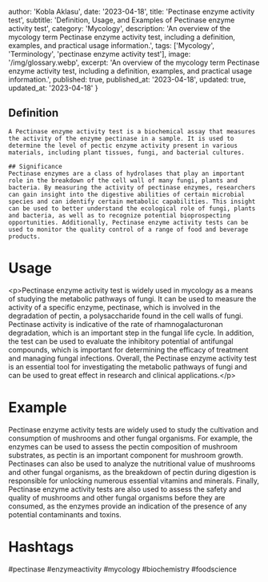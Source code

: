 
  author: 'Kobla Aklasu',
  date: '2023-04-18',
  title: 'Pectinase enzyme activity test',
  subtitle: 'Definition, Usage, and Examples of Pectinase enzyme activity test',
  category: 'Mycology',
  description: 'An overview of the mycology term Pectinase enzyme activity test, including a definition, examples, and practical usage information.',
  tags: ['Mycology', 'Terminology', 'pectinase enzyme activity test'],
  image: '/img/glossary.webp',
  excerpt: 'An overview of the mycology term Pectinase enzyme activity test, including a definition, examples, and practical usage information.',
  published: true,
  published_at: '2023-04-18',
  updated: true,
  updated_at: '2023-04-18'
}




## Definition
    A Pectinase enzyme activity test is a biochemical assay that measures the activity of the enzyme pectinase in a sample. It is used to determine the level of pectic enzyme activity present in various materials, including plant tissues, fungi, and bacterial cultures.
    
    ## Significance
    Pectinase enzymes are a class of hydrolases that play an important role in the breakdown of the cell wall of many fungi, plants and bacteria. By measuring the activity of pectinase enzymes, researchers can gain insight into the digestive abilities of certain microbial species and can identify certain metabolic capabilities. This insight can be used to better understand the ecological role of fungi, plants and bacteria, as well as to recognize potential bioprospecting opportunities. Additionally, Pectinase enzyme activity tests can be used to monitor the quality control of a range of food and beverage products.

# Usage

&lt;p&gt;Pectinase enzyme activity test is widely used in mycology as a means of studying the metabolic pathways of fungi. It can be used to measure the activity of a specific enzyme, pectinase, which is involved in the degradation of pectin, a polysaccharide found in the cell walls of fungi. Pectinase activity is indicative of the rate of rhamnogalacturonan degradation, which is an important step in the fungal life cycle. In addition, the test can be used to evaluate the inhibitory potential of antifungal compounds, which is important for determining the efficacy of treatment and managing fungal infections. Overall, the Pectinase enzyme activity test is an essential tool for investigating the metabolic pathways of fungi and can be used to great effect in research and clinical applications.&lt;/p&gt;

# Example

Pectinase enzyme activity tests are widely used to study the cultivation and consumption of mushrooms and other fungal organisms. For example, the enzymes can be used to assess the pectin composition of mushroom substrates, as pectin is an important component for mushroom growth. Pectinases can also be used to analyze the nutritional value of mushrooms and other fungal organisms, as the breakdown of pectin during digestion is responsible for unlocking numerous essential vitamins and minerals. Finally, Pectinase enzyme activity tests are also used to assess the safety and quality of mushrooms and other fungal organisms before they are consumed, as the enzymes provide an indication of the presence of any potential contaminants and toxins.

# Hashtags

#pectinase #enzymeactivity #mycology #biochemistry #foodscience

